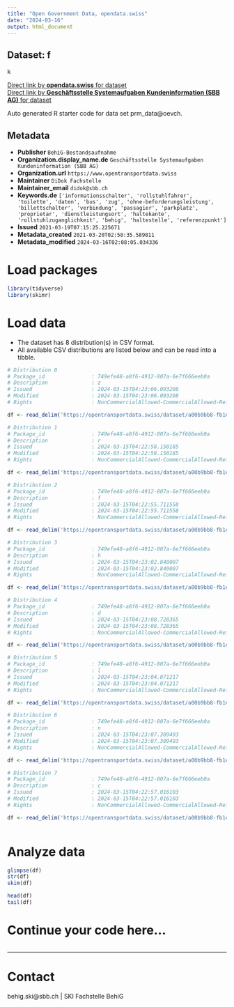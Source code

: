 ```yaml
---
title: "Open Government Data, opendata.swiss"
date: "2024-03-16"
output: html_document
---
```


## Dataset: f

k

[Direct link by **opendata.swiss** for dataset](https://opendata.swiss/de/dataset/bestandsaufnahme-behig)<br>
[Direct link by **Geschäftsstelle Systemaufgaben Kundeninformation (SBB AG)** for dataset](https://opentransportdata.swiss/dataset/prm_data)

Auto generated R starter code for data set prm_data@oevch.

## Metadata

- **Publisher** `BehiG-Bestandsaufnahme`
- **Organization.display_name.de** `Geschäftsstelle Systemaufgaben Kundeninformation (SBB AG)`
- **Organization.url** `https://www.opentransportdata.swiss`
- **Maintainer** `DiDok Fachstelle`
- **Maintainer_email** `didok@sbb.ch`
- **Keywords.de** `['informationsschalter', 'rollstuhlfahrer', 'toilette', 'daten', 'bus', 'zug', 'ohne-beforderungsleistung', 'billettschalter', 'verbindung', 'passagier', 'parkplatz', 'proprietar', 'dienstleistungsort', 'haltekante', 'rollstuhlzuganglichkeit', 'behig', 'haltestelle', 'referenzpunkt']`
- **Issued** `2021-03-19T07:15:25.225671`
- **Metadata_created** `2021-03-20T02:58:35.589811`
- **Metadata_modified** `2024-03-16T02:08:05.034336`


# Load packages

```r

library(tidyverse)
library(skimr)

```

# Load data

-   The dataset has 8 distribution(s) in CSV format.
-   All available CSV distributions are listed below and can be read into a tibble.

```r

# Distribution 0
# Package_id               : 749efe48-a8f6-4912-807a-6e7f666eeb0a
# Description              : z
# Issued                   : 2024-03-15T04:23:06.093208
# Modified                 : 2024-03-15T04:23:06.093208
# Rights                   : NonCommercialAllowed-CommercialAllowed-ReferenceRequired

df <- read_delim('https://opentransportdata.swiss/dataset/a00b9bb8-fb1e-41a3-8280-343c4c0994ce/resource/f36d2863-a3ab-4a1a-8814-1ce063fa2412/download/prm_stop_places.csv')

# Distribution 1
# Package_id               : 749efe48-a8f6-4912-807a-6e7f666eeb0a
# Description              : r
# Issued                   : 2024-03-15T04:22:58.150185
# Modified                 : 2024-03-15T04:22:58.150185
# Rights                   : NonCommercialAllowed-CommercialAllowed-ReferenceRequired

df <- read_delim('https://opentransportdata.swiss/dataset/a00b9bb8-fb1e-41a3-8280-343c4c0994ce/resource/41d98c7e-2129-43eb-8a80-515f028134c2/download/prm_parking_lots.csv')

# Distribution 2
# Package_id               : 749efe48-a8f6-4912-807a-6e7f666eeb0a
# Description              : f
# Issued                   : 2024-03-15T04:22:55.711558
# Modified                 : 2024-03-15T04:22:55.711558
# Rights                   : NonCommercialAllowed-CommercialAllowed-ReferenceRequired

df <- read_delim('https://opentransportdata.swiss/dataset/a00b9bb8-fb1e-41a3-8280-343c4c0994ce/resource/a0a6f6c3-7af6-4643-bdd5-1220530d5902/download/prm_connections.csv')

# Distribution 3
# Package_id               : 749efe48-a8f6-4912-807a-6e7f666eeb0a
# Description              : h
# Issued                   : 2024-03-15T04:23:02.840007
# Modified                 : 2024-03-15T04:23:02.840007
# Rights                   : NonCommercialAllowed-CommercialAllowed-ReferenceRequired

df <- read_delim('https://opentransportdata.swiss/dataset/a00b9bb8-fb1e-41a3-8280-343c4c0994ce/resource/1b21158a-da31-450d-8496-41d7e179b445/download/prm_platforms.csv')

# Distribution 4
# Package_id               : 749efe48-a8f6-4912-807a-6e7f666eeb0a
# Description              : d
# Issued                   : 2024-03-15T04:23:08.728365
# Modified                 : 2024-03-15T04:23:08.728365
# Rights                   : NonCommercialAllowed-CommercialAllowed-ReferenceRequired

df <- read_delim('https://opentransportdata.swiss/dataset/a00b9bb8-fb1e-41a3-8280-343c4c0994ce/resource/bc51af52-442e-45f6-806a-8fcb778aea75/download/prm_toilets.csv')

# Distribution 5
# Package_id               : 749efe48-a8f6-4912-807a-6e7f666eeb0a
# Description              : l
# Issued                   : 2024-03-15T04:23:04.071217
# Modified                 : 2024-03-15T04:23:04.071217
# Rights                   : NonCommercialAllowed-CommercialAllowed-ReferenceRequired

df <- read_delim('https://opentransportdata.swiss/dataset/a00b9bb8-fb1e-41a3-8280-343c4c0994ce/resource/af042213-e18f-4bc5-8fb1-56441f49bbad/download/prm_reference_points.csv')

# Distribution 6
# Package_id               : 749efe48-a8f6-4912-807a-6e7f666eeb0a
# Description              : n
# Issued                   : 2024-03-15T04:23:07.309493
# Modified                 : 2024-03-15T04:23:07.309493
# Rights                   : NonCommercialAllowed-CommercialAllowed-ReferenceRequired

df <- read_delim('https://opentransportdata.swiss/dataset/a00b9bb8-fb1e-41a3-8280-343c4c0994ce/resource/45e12112-48ba-40a9-9ce1-1a1b27f99dd2/download/prm_ticket_counters.csv')

# Distribution 7
# Package_id               : 749efe48-a8f6-4912-807a-6e7f666eeb0a
# Description              : c
# Issued                   : 2024-03-15T04:22:57.016103
# Modified                 : 2024-03-15T04:22:57.016103
# Rights                   : NonCommercialAllowed-CommercialAllowed-ReferenceRequired

df <- read_delim('https://opentransportdata.swiss/dataset/a00b9bb8-fb1e-41a3-8280-343c4c0994ce/resource/4f67a23b-76d3-4202-a447-74baf4d12efd/download/prm_info_desks.csv')



```

# Analyze data

```r

glimpse(df)
str(df)
skim(df)

head(df)
tail(df)

```

# Continue your code here...

```r

```

------------------------------------------------------------------------

# Contact

behig.ski@sbb.ch | SKI Fachstelle BehiG
